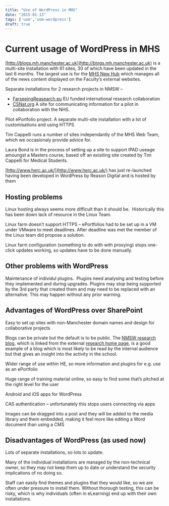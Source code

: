 ```yaml
---
title: "Use of WordPress in MHS"
date: "2015-01-13"
tags: ['uom','uom-wordpress']
draft: true
---
```


# Current usage of WordPress in MHS

[http://blogs.mh.manchester.ac.uk](http://blogs.mh.manchester.ac.uk) is a multi-site installation with 61 sites, 30 of which have been updated in the last 6 months. The largest use is for the [MHS New Hub](https://blogs.bmh.manchester.ac.uk/news-hub/) which manages all of the news content displayed on the Faculty’s external websites.

Separate installations for 2 research projects in NMSW –

- [FarseeingReasearch.eu](http://FarseeingReasearch.eu) EU funded international research collaboration
- [CSNat.org](http://CSNat.org) A site for communicating information for a pilot in collaboration with the NHS.

Pilot ePortfolio project. A separate multi-site installation with a lot of customisations and using HTTPS

Tim Cappelli runs a number of sites independantly of the MHS Web Team, which we occasionaly provide advice for.

Laura Bond is in the process of setting up a site to support IPAD useage amoungst a Masters course, based off an exisiting site created by Tim Cappelli for Medical Students.

[http://www.herc.ac.uk/](http://www.herc.ac.uk/) has just re-launched having been developed in WordPress by Reason Digital and is hosted by them

## Hosting problems

Linux hosting always seems more difficult than it should be.  Historically this has been down lack of resource in the Linux Team.

Linux farm doesn’t support HTTPS – ePortfolios had to be set up in a VM under VMware to meet deadlines. After deadline was met the member of the Linux team did propose a solution.

Linux farm configuration (something to do with with proxying) stops one-click updates working, so updates have to be done manually.

## Other problems with WordPress

Maintenance of individul plugins.  Plugins need analysing and testing before they implemented and during upgrades. Plugins may stop being supported by the 3rd party that created them and may need to be replaced with an alternative. This may happen without any prior warning.

## Advantages of WordPress over SharePoint

Easy to set up sites with non-Manchester domain names and design for collaborative projects

Blogs can be private but the default is to be public. The [NMSW research blog](https://blogs.bmh.manchester.ac.uk/snmswresearch/), which is linked from the external [research home page](http://www.nursing.manchester.ac.uk/research/), is a good example of a blog which is most likely to be read by the internal audience but that gives an insight into the activity in the school.

Wider range of use within HE, so more information and plugins for e.g. use as an ePortfolio

Huge range of training material online, so easy to find some that’s pitched at the right level for the user

Android and iOS apps for WordPress

CAS authentication – unfortunately this stops users connecting via apps

Images can be dragged into a post and they will be added to the media library and them embedded, making it feel more like editing a Word document than using a CMS

## Disadvantages of WordPress (as used now)

Lots of separate installations, so lots to update.

Many of the individual installations are managed by the non-technical owner, so they may not keep them up to date or understand the security implications of no doing so.

Staff can easily find themes and plugins that they would like, so we are often under pressure to install them. Without thorough testing, this can be risky, which is why individuals (often in eLearning) end up with their own installations.
